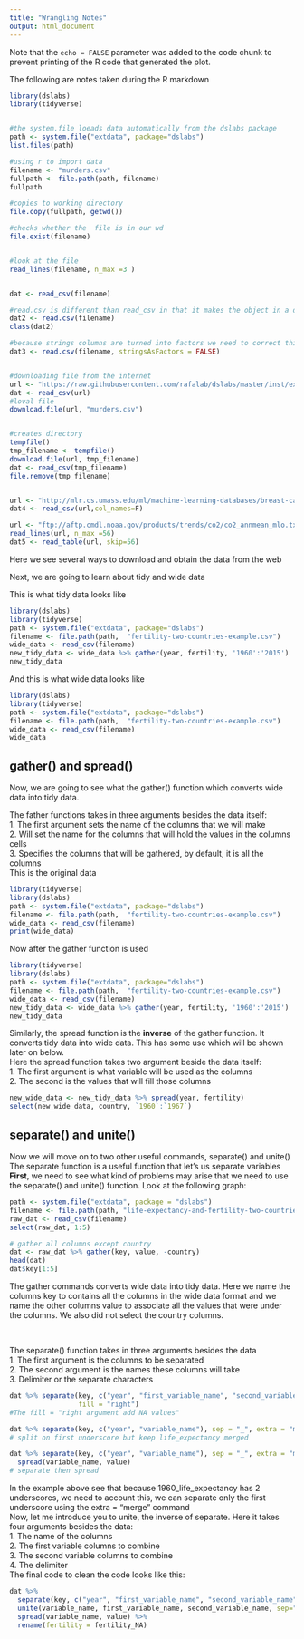 ```yaml
---
title: "Wrangling Notes"
output: html_document
---
```

Note that the `echo = FALSE` parameter was added to the code chunk to prevent printing of the R code that generated the plot.


The following are notes taken during the R markdown

```r
library(dslabs)
library(tidyverse)


#the system.file loeads data automatically from the dslabs package
path <- system.file("extdata", package="dslabs")
list.files(path)

#using r to import data
filename <- "murders.csv"
fullpath <- file.path(path, filename)
fullpath

#copies to working directory
file.copy(fullpath, getwd())

#checks whether the  file is in our wd
file.exist(filename)


#look at the file
read_lines(filename, n_max =3 )


dat <- read_csv(filename)

#read.csv is different than read_csv in that it makes the object in a data.frame object but read_csv makes it on a tibble data type
dat2 <- read.csv(filename)
class(dat2)

#because strings columns are turned into factors we need to correct this
dat3 <- read.csv(filename, stringsAsFactors = FALSE)


#downloading file from the internet
url <- "https://raw.githubusercontent.com/rafalab/dslabs/master/inst/extdata/murders.csv"
dat <- read_csv(url)
#loval file
download.file(url, "murders.csv")


#creates directory
tempfile()
tmp_filename <- tempfile()
download.file(url, tmp_filename)
dat <- read_csv(tmp_filename)
file.remove(tmp_filename)


url <- "http://mlr.cs.umass.edu/ml/machine-learning-databases/breast-cancer-wisconsin/wdbc.data"
dat4 <- read_csv(url,col_names=F)

url <- "ftp://aftp.cmdl.noaa.gov/products/trends/co2/co2_annmean_mlo.txt"
read_lines(url, n_max =56)
dat5 <- read_table(url, skip=56)

```

Here we see several ways to download and obtain the data from the web

Next, we are going to learn about tidy and wide data

This is what tidy data looks like
```r
library(dslabs)
library(tidyverse) 
path <- system.file("extdata", package="dslabs")
filename <- file.path(path,  "fertility-two-countries-example.csv")
wide_data <- read_csv(filename)
new_tidy_data <- wide_data %>% gather(year, fertility, '1960':'2015')
new_tidy_data
```


And this is what wide  data looks like 
```r
library(dslabs)
library(tidyverse) 
path <- system.file("extdata", package="dslabs")
filename <- file.path(path,  "fertility-two-countries-example.csv")
wide_data <- read_csv(filename)
wide_data

```

## gather() and spread()
Now, we are going to see what the gather() function which converts wide data into tidy data.

The father functions takes in three arguments besides the data itself:
<br />
1. The first argument sets the name of the columns that we will make
<br />
2. Will set the name for the columns that will hold the values in the columns cells
<br />
3. Specifies the columns that will be gathered, by default, it is all the  columns
<br />
This is the original data
``` r
library(tidyverse) 
library(dslabs)
path <- system.file("extdata", package="dslabs")
filename <- file.path(path,  "fertility-two-countries-example.csv")
wide_data <- read_csv(filename)
print(wide_data)
```

Now after the gather function is used

```r
library(tidyverse) 
library(dslabs)
path <- system.file("extdata", package="dslabs")
filename <- file.path(path,  "fertility-two-countries-example.csv")
wide_data <- read_csv(filename)
new_tidy_data <- wide_data %>% gather(year, fertility, '1960':'2015')
new_tidy_data
```

Similarly, the spread function is the **inverse** of the gather function. It converts tidy data into wide data. This has some use which will be shown later on below.
<br />
Here the spread function takes two argument beside the data itself:
<br />
1. The first argument is what variable will be used as the columns
<br />
2. The second is the values that will fill those columns

```r
new_wide_data <- new_tidy_data %>% spread(year, fertility)
select(new_wide_data, country, `1960`:`1967`)
```

## separate() and unite()

Now we will move on to two other useful commands, separate() and unite()
<br />
The separate function is a useful function that let's us separate variables
<br />
**First**, we need to see what kind of problems may arise that we need to use the separate() and unite() function. Look at the following graph:
```r
path <- system.file("extdata", package = "dslabs")
filename <- file.path(path, "life-expectancy-and-fertility-two-countries-example.csv")
raw_dat <- read_csv(filename)
select(raw_dat, 1:5)

# gather all columns except country
dat <- raw_dat %>% gather(key, value, -country)
head(dat)
dat$key[1:5]

```
The gather commands converts wide data into tidy data. Here we name the columns key to contains all the columns in the wide data format and we name the other columns value to associate all the values that were under the columns. We also did not select the country columns. 

<br />

The separate() function takes in three arguments besides the data
<br />
1. The first argument is the columns to be separated
<br />
2. The second argument is the names these columns will take
<br />
3. Delimiter or the separate characters 

```r

dat %>% separate(key, c("year", "first_variable_name", "second_variable_name"), 
                 fill = "right")
#The fill = "right argument add NA values"

dat %>% separate(key, c("year", "variable_name"), sep = "_", extra = "merge")
# split on first underscore but keep life_expectancy merged

dat %>% separate(key, c("year", "variable_name"), sep = "_", extra = "merge") %>%
  spread(variable_name, value) 
# separate then spread

```
In the example above see that because 1960_life_expectancy has 2 underscores, we need to account this, we can separate only the first underscore using the extra = "merge" command
<br />
Now, let me introduce you to unite, the inverse of separate. Here it takes four arguments besides the data:
<br />
1. The name of the columns
<br />
2. The first variable columns to combine
<br />
3. The second variable columns to combine
<br />
4. The delimiter
<br />
The final code to clean the code looks like this:
```r
dat %>% 
  separate(key, c("year", "first_variable_name", "second_variable_name"), fill = "right") %>%
  unite(variable_name, first_variable_name, second_variable_name, sep="_") %>%
  spread(variable_name, value) %>%
  rename(fertility = fertility_NA)



```